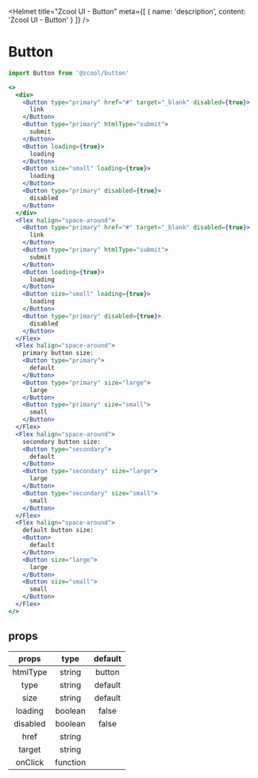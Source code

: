 
<Helmet
  title="Zcool UI - Button"
  meta={[
    {
      name: 'description',
      content: 'Zcool UI - Button'
    }
  ]}
/>

# Button

```js
import Button from '@zcool/button'
```

```.jsx
<>
  <div>
    <Button type="primary" href="#" target="_blank" disabled={true}>
      link
    </Button>
    <Button type="primary" htmlType="submit">
      submit
    </Button>
    <Button loading={true}>
      loading
    </Button>
    <Button size="small" loading={true}>
      loading
    </Button>
    <Button type="primary" disabled={true}>
      disabled
    </Button>
  </div>
  <Flex halign="space-around">
    <Button type="primary" href="#" target="_blank" disabled={true}>
      link
    </Button>
    <Button type="primary" htmlType="submit">
      submit
    </Button>
    <Button loading={true}>
      loading
    </Button>
    <Button size="small" loading={true}>
      loading
    </Button>
    <Button type="primary" disabled={true}>
      disabled
    </Button>
  </Flex>
  <Flex halign="space-around">
    primary button size:
    <Button type="primary">
      default
    </Button>
    <Button type="primary" size="large">
      large
    </Button>
    <Button type="primary" size="small">
      small
    </Button>
  </Flex>
  <Flex halign="space-around">
    secondary button size:
    <Button type="secondary">
      default
    </Button>
    <Button type="secondary" size="large">
      large
    </Button>
    <Button type="secondary" size="small">
      small
    </Button>
  </Flex>
  <Flex halign="space-around">
    default button size:
    <Button>
      default
    </Button>
    <Button size="large">
      large
    </Button>
    <Button size="small">
      small
    </Button>
  </Flex>
</>
```

## props

| props           | type     | default |
| :-------------: | :------: | :-----: |
| htmlType        | string   | button  |
| type            | string   | default |
| size            | string   | default |
| loading         | boolean  | false   |
| disabled        | boolean  | false   |
| href            | string   |         |
| target          | string   |         |
| onClick         | function |         |
